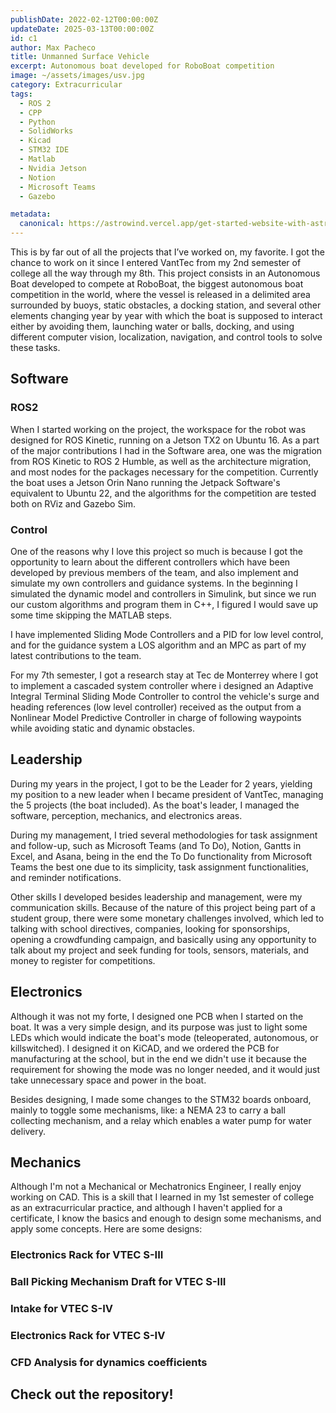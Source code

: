 ```yaml
---
publishDate: 2022-02-12T00:00:00Z
updateDate: 2025-03-13T00:00:00Z
id: c1
author: Max Pacheco
title: Unmanned Surface Vehicle
excerpt: Autonomous boat developed for RoboBoat competition
image: ~/assets/images/usv.jpg
category: Extracurricular
tags:
  - ROS 2
  - CPP
  - Python
  - SolidWorks
  - Kicad
  - STM32 IDE
  - Matlab
  - Nvidia Jetson
  - Notion
  - Microsoft Teams
  - Gazebo

metadata:
  canonical: https://astrowind.vercel.app/get-started-website-with-astro-tailwind-css
---
```




This is by far out of all the projects that I’ve worked on, my favorite. I got the chance to work on it since I entered VantTec from my 2nd semester of college all the way through my 8th. This project consists in an Autonomous Boat developed to compete at RoboBoat, the biggest autonomous boat competition in the world, where the vessel is released in a delimited area surrounded by buoys, static obstacles, a docking station, and several other elements changing year by year with which the boat is supposed to interact either by avoiding them, launching water or balls, docking, and using different computer vision, localization, navigation, and control tools to solve these tasks.

## <a name="Software"></a>Software

### <a name="ROS2"></a>ROS2

When I started working on the project, the workspace for the robot was designed for ROS Kinetic, running on a Jetson TX2 on Ubuntu 16. As a part of the major contributions I had in the Software area, one was the migration from ROS Kinetic to ROS 2 Humble, as well as the architecture migration, and most nodes for the packages necessary for the competition. Currently the boat uses a Jetson Orin Nano running the Jetpack Software's equivalent to Ubuntu 22, and the algorithms for the competition are tested both on RViz and Gazebo Sim.

<YouTube id="CwZ62Ku5ogs" />

### <a name="Control"></a>Control

One of the reasons why I love this project so much is because I got the opportunity to learn about the different controllers which have been developed by previous members of the team, and also implement and simulate my own controllers and guidance systems. In the beginning I simulated the dynamic model and controllers in Simulink, but since we run our custom algorithms and program them in C++, I figured I would save up some time skipping the MATLAB steps.

I have implemented Sliding Mode Controllers and a PID for low level control, and for the guidance system a LOS algorithm and an MPC as part of my latest contributions to the team.

For my 7th semester, I got a research stay at Tec de Monterrey where I got to implement a cascaded system controller where i designed an Adaptive Integral Terminal Sliding Mode Controller to control the vehicle's surge and heading references (low level controller) received as the output from a Nonlinear Model Predictive Controller in charge of following waypoints while avoiding static and dynamic obstacles.

<YouTube id="6FMF37GVuHI" />

## <a name="Leadership"></a>Leadership

During my years in the project, I got to be the Leader for 2 years, yielding my position to a new leader when I became president of VantTec, managing the 5 projects (the boat included). As the boat's leader, I managed the software, perception, mechanics, and electronics areas.

During my management, I tried several methodologies for task assignment and follow-up, such as Microsoft Teams (and To Do), Notion, Gantts in Excel, and Asana, being in the end the To Do functionality from Microsoft Teams the best one due to its simplicity, task assignment functionalities, and reminder notifications.

Other skills I developed besides leadership and management, were my communication skills. Because of the nature of this project being part of a student group, there were some monetary challenges involved, which led to talking with school directives, companies, looking for sponsorships, opening a crowdfunding campaign, and basically using any opportunity to talk about my project and seek funding for tools, sensors, materials, and money to register for competitions.

<CenteredImage src="~/assets/images/max1.png" alt="usv_leadership" />

## <a name="Electronics"></a>Electronics

Although it was not my forte, I designed one PCB when I started on the boat. It was a very simple design, and its purpose was just to light some LEDs which would indicate the boat's mode (teleoperated, autonomous, or killswitched). I designed it on KiCAD, and we ordered the PCB for manufacturing at the school, but in the end we didn't use it because the requirement for showing the mode was no longer needed, and it would just take unnecessary space and power in the boat.

<CenteredImage src="~/assets/images/kicad_status_pcb.png" alt="kicad_pcb" />

Besides designing, I made some changes to the STM32 boards onboard, mainly to toggle some mechanisms, like: a NEMA 23 to carry a ball collecting mechanism, and a relay which enables a water pump for water delivery.

<YouTube id="Tasos2hfe3A" />

## <a name="Mechanics"></a>Mechanics

Although I'm not a Mechanical or Mechatronics Engineer, I really enjoy working on CAD. This is a skill that I learned in my 1st semester of college as an extracurricular practice, and although I haven't applied for a certificate, I know the basics and enough to design some mechanisms, and apply some concepts. Here are some designs:

### Electronics Rack for VTEC S-III

<CenteredImage src="~/assets/images/e_rack3.JPG" alt="e_rack3" />

### Ball Picking Mechanism Draft for VTEC S-III

<CenteredImage src="~/assets/images/ball_picker2.gif" alt="ball_picker" />

### Intake for VTEC S-IV

<CenteredImage src="~/assets/images/usv_intake.png" alt="usv_intake" />

### Electronics Rack for VTEC S-IV

<CenteredImage src="~/assets/images/e_rack4.png" alt="e_rack4" />

### CFD Analysis for dynamics coefficients

## Check out the repository!

<LinkPreview id="https://github.com/vanttec/vanttec_usv" />
